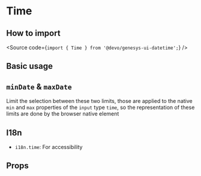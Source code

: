 

<Meta of={Stories} />

# Time

## How to import

<Source code={`import { Time } from '@devo/genesys-ui-datetime';`} />

## Basic usage

<Canvas of={Stories.Base} />

## `minDate` & `maxDate`

Limit the selection between these two limits, those are applied to the native
`min` and `max` properties of the `input` type `time`, so the representation of
these limits are done by the browser native element

<Canvas of={Stories.Limits} />

## I18n

- `i18n.time`: For accessibility

## Props

<ArgTypes of={Stories} />
